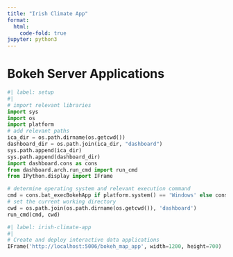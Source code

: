 ```yaml
---
title: "Irish Climate App"
format:
  html:
    code-fold: true
jupyter: python3
---
```


# Bokeh Server Applications

```python
#| label: setup
#| 
# import relevant libraries
import sys
import os
import platform
# add relevant paths
ica_dir = os.path.dirname(os.getcwd())
dashboard_dir = os.path.join(ica_dir, "dashboard")
sys.path.append(ica_dir)
sys.path.append(dashboard_dir)
import dashboard.cons as cons
from dashboard.arch.run_cmd import run_cmd
from IPython.display import IFrame

# determine operating system and relevant execution command
cmd = cons.bat_execBokehApp if platform.system() == 'Windows' else cons.sh_execBokehApp
# set the current working directory
cwd = os.path.join(os.path.dirname(os.getcwd()), 'dashboard')
run_cmd(cmd, cwd)
```


```python
#| label: irish-climate-app
#| 
# Create and deploy interactive data applications
IFrame('http://localhost:5006/bokeh_map_app', width=1200, height=700)
```
